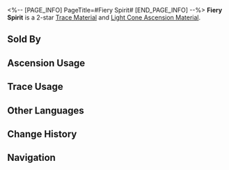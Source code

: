 <%-- [PAGE_INFO]
PageTitle=#Fiery Spirit#
[END_PAGE_INFO] --%>
{{Item Infobox
|id          = 110221
|image       = Item Fiery Spirit.png
|type        = Trace Material
|type2       = Light Cone Ascension Material
|invCategory = Upgrade Materials
|rarity      = 2
|effect      = Feeble heliobus that scattered after the Flaming Catastrophe War. Used to level up Traces slightly for {{Color|h|Nihility}} characters.
|description = An innocent, formless heliobus.<br />The size of a heliobus's flame when it materializes indicates its strength. This little heliobus is innocent and naive and may be easily consumed by more powerful heliobi.
|source1     = [[Calyx (Alchemy Commission)]]
|source2     = [[Embers Exchange]]
|source3     = [[Omni-Synthesizer]] &mdash; Material Exchange
}}
{{Description|''"Formless, rootless, and roaming boundless..."''}}
'''Fiery Spirit''' is a 2-star [[Trace Material]] and [[Light Cone Ascension Material]].

==Sold By==
{{Shop Availability}}

==Ascension Usage==
{{Ascension Usage}}

==Trace Usage==
{{Trace Usage}}

==Other Languages==
{{Other Languages
|en   = Fiery Spirit
|zhs  = 炽情之灵
|zht  = 熾情之靈
|ja   = 熾烈の霊
|ko   = 열렬의 영혼
|es   = Espíritu ardiente
|fr   = Esprit flamboyant
|ru   = Огненный дух
|th   = Fiery Spirit
|vi   = Linh Hồn Rực Cháy
|de   = Feuriger Geist
|id   = Fiery Spirit
|pt   = Espírito de Fogo
}}

==Change History==
{{Change History|2.0}}

==Navigation==
{{Upgrade Material Navbox}}